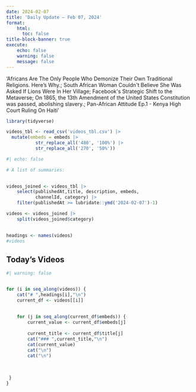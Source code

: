 ```yaml
---
date: 2024-02-07
title: 'Daily Update – Feb 07, 2024'
format: 
    html:
      toc: false
title-block-banner: true
execute:
    echo: false
    warning: false
    message: false
---
```

'Africans Are The Only People Who Demonize Their Own Traditional Religions. Here’s Why.; South African Woman Couldn&#39;t Believe She Was Asked If Lions Were In Her Village; Facebook&#39;s Strategic Shift to the Metaverse; On 1865, the 13th Amendment of the United States Constitution was passed, abolishing slavery.; Pan-African Attitude Ep.1 - Kenya High Court Ruling On Haiti'

```r

library(tidyverse)

videos_tbl <- read_csv('videos_tbl.csv') |> 
  mutate(embeds = embeds |> 
           str_replace_all('480', '100%') |> 
           str_replace_all('270', '50%'))

```

```r
#| echo: false

# A list of summaries:

 
videos_joined <- videos_tbl |> 
    select(publishedAt,title, description, embeds, 
           channelId, category) |> 
    filter(publishedAt >= lubridate::ymd('2024-02-07')-1)

videos <- videos_joined |>  
    split(videos_joined$category) 
    

headings <- names(videos)
#videos
```

## Today's Videos

::: panel-tabset
```r
#| warning: false


for (i in seq_along(videos)) {
    cat("# ",headings[i],"\n")
    current_df <- videos[[i]]
  
    
    for (j in seq_along(current_df$embeds)) {
        current_value <- current_df$embeds[j]
        
        current_title <- current_df$title[j]
        cat("### ",current_title,"\n")
        cat(current_value)
        cat("\n")
        cat("\n") 
         
         
         
 }
}
```
:::
